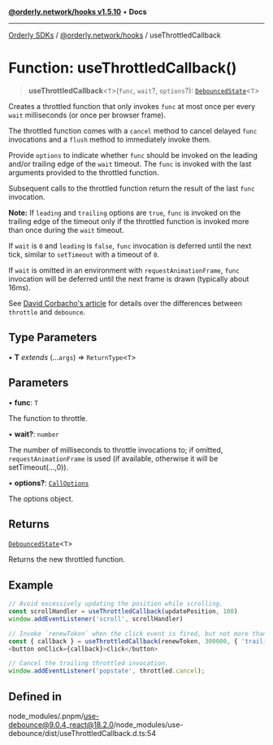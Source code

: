 [**@orderly.network/hooks v1.5.10**](/sdks/tech-doc/@orderly.network/hooks/README) • **Docs**

***

[Orderly SDKs](/sdks/tech-doc/packages) / [@orderly.network/hooks](/sdks/tech-doc/@orderly.network/hooks/README) / useThrottledCallback

# Function: useThrottledCallback()

> **useThrottledCallback**\<`T`\>(`func`, `wait`?, `options`?): [`DebouncedState`](/sdks/tech-doc/@orderly.network/hooks/interfaces/DebouncedState)\<`T`\>

Creates a throttled function that only invokes `func` at most once per
every `wait` milliseconds (or once per browser frame).

The throttled function comes with a `cancel` method to cancel delayed `func`
invocations and a `flush` method to immediately invoke them.

Provide `options` to indicate whether `func` should be invoked on the leading
and/or trailing edge of the `wait` timeout. The `func` is invoked with the
last arguments provided to the throttled function.

Subsequent calls to the throttled function return the result of the last
`func` invocation.

**Note:** If `leading` and `trailing` options are `true`, `func` is
invoked on the trailing edge of the timeout only if the throttled function
is invoked more than once during the `wait` timeout.

If `wait` is `0` and `leading` is `false`, `func` invocation is deferred
until the next tick, similar to `setTimeout` with a timeout of `0`.

If `wait` is omitted in an environment with `requestAnimationFrame`, `func`
invocation will be deferred until the next frame is drawn (typically about
16ms).

See [David Corbacho's article](https://css-tricks.com/debouncing-throttling-explained-examples/)
for details over the differences between `throttle` and `debounce`.

## Type Parameters

• **T** *extends* (...`args`) => `ReturnType`\<`T`\>

## Parameters

• **func**: `T`

The function to throttle.

• **wait?**: `number`

The number of milliseconds to throttle invocations to; if omitted,
 `requestAnimationFrame` is used (if available, otherwise it will be setTimeout(...,0)).

• **options?**: [`CallOptions`](../interfaces/CallOptions)

The options object.

## Returns

[`DebouncedState`](../interfaces/DebouncedState)\<`T`\>

Returns the new throttled function.

## Example

```ts
// Avoid excessively updating the position while scrolling.
const scrollHandler = useThrottledCallback(updatePosition, 100)
window.addEventListener('scroll', scrollHandler)

// Invoke `renewToken` when the click event is fired, but not more than once every 5 minutes.
const { callback } = useThrottledCallback(renewToken, 300000, { 'trailing': false })
<button onClick={callback}>click</button>

// Cancel the trailing throttled invocation.
window.addEventListener('popstate', throttled.cancel);
```

## Defined in

node\_modules/.pnpm/use-debounce@9.0.4\_react@18.2.0/node\_modules/use-debounce/dist/useThrottledCallback.d.ts:54
